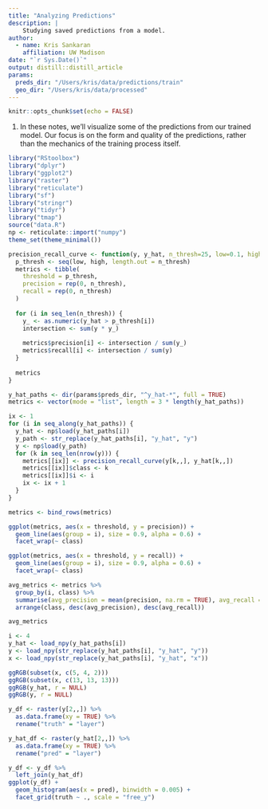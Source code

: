 ```yaml
---
title: "Analyzing Predictions"
description: |
    Studying saved predictions from a model.
author:
  - name: Kris Sankaran
    affiliation: UW Madison
date: "`r Sys.Date()`"
output: distill::distill_article
params:
  preds_dir: "/Users/kris/data/predictions/train"
  geo_dir: "/Users/kris/data/processed"
---
```


```r
knitr::opts_chunk$set(echo = FALSE)
```

1. In these notes, we'll visualize some of the predictions from our trained
model. Our focus is on the form and quality of the predictions, rather than the
mechanics of the training process itself.

```r
library("RStoolbox")
library("dplyr")
library("ggplot2")
library("raster")
library("reticulate")
library("sf")
library("stringr")
library("tidyr")
library("tmap")
source("data.R")
np <- reticulate::import("numpy")
theme_set(theme_minimal())
```

```r
precision_recall_curve <- function(y, y_hat, n_thresh=25, low=0.1, high=0.7) {
  p_thresh <- seq(low, high, length.out = n_thresh)
  metrics <- tibble(
    threshold = p_thresh,
    precision = rep(0, n_thresh),
    recall = rep(0, n_thresh)
  )
  
  for (i in seq_len(n_thresh)) {
    y_ <- as.numeric(y_hat > p_thresh[i])
    intersection <- sum(y * y_)
    
    metrics$precision[i] <- intersection / sum(y_)
    metrics$recall[i] <- intersection / sum(y)
  }
  
  metrics
}
```

```r
y_hat_paths <- dir(params$preds_dir, "^y_hat-*", full = TRUE)
metrics <- vector(mode = "list", length = 3 * length(y_hat_paths))

ix <- 1
for (i in seq_along(y_hat_paths)) {
  y_hat <- np$load(y_hat_paths[i])
  y_path <- str_replace(y_hat_paths[i], "y_hat", "y")
  y <- np$load(y_path)
  for (k in seq_len(nrow(y))) {
    metrics[[ix]] <- precision_recall_curve(y[k,,], y_hat[k,,]) 
    metrics[[ix]]$class <- k
    metrics[[ix]]$i <- i
    ix <- ix + 1
  }
}

metrics <- bind_rows(metrics)
```

```r
ggplot(metrics, aes(x = threshold, y = precision)) +
  geom_line(aes(group = i), size = 0.9, alpha = 0.6) +
  facet_wrap(~ class)

ggplot(metrics, aes(x = threshold, y = recall)) +
  geom_line(aes(group = i), size = 0.9, alpha = 0.6) +
  facet_wrap(~ class)
```
```r
avg_metrics <- metrics %>%
  group_by(i, class) %>%
  summarise(avg_precision = mean(precision, na.rm = TRUE), avg_recall = mean(recall, na.rm = TRUE)) %>%
  arrange(class, desc(avg_precision), desc(avg_recall))
```
```r
avg_metrics
```

```r
i <- 4
y_hat <- load_npy(y_hat_paths[i])
y <- load_npy(str_replace(y_hat_paths[i], "y_hat", "y"))
x <- load_npy(str_replace(y_hat_paths[i], "y_hat", "x"))

ggRGB(subset(x, c(5, 4, 2)))
ggRGB(subset(x, c(13, 13, 13)))
ggRGB(y_hat, r = NULL)
ggRGB(y, r = NULL)
```

```r
y_df <- raster(y[2,,]) %>%
  as.data.frame(xy = TRUE) %>%
  rename("truth" = "layer")

y_hat_df <- raster(y_hat[2,,]) %>%
  as.data.frame(xy = TRUE) %>%
  rename("pred" = "layer")
```

```r
y_df <- y_df %>%
  left_join(y_hat_df)
ggplot(y_df) +
  geom_histogram(aes(x = pred), binwidth = 0.005) +
  facet_grid(truth ~ ., scale = "free_y")
```
